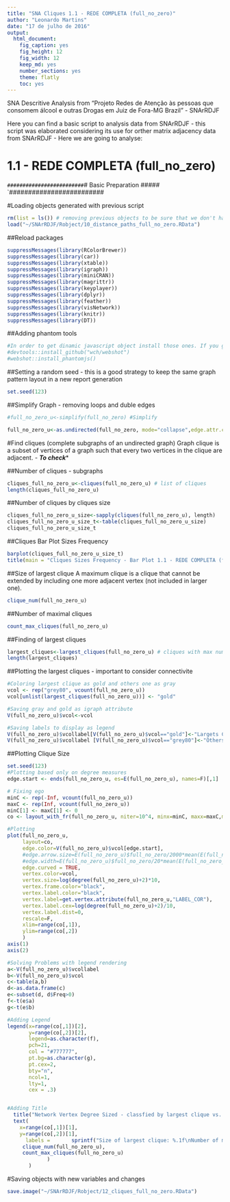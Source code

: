 ```yaml
---
title: "SNA Cliques 1.1 - REDE COMPLETA (full_no_zero)"
author: "Leonardo Martins"
date: "17 de julho de 2016"
output: 
  html_document: 
    fig_caption: yes
    fig_height: 12
    fig_width: 12
    keep_md: yes
    number_sections: yes
    theme: flatly
    toc: yes
---
```

SNA Descritive Analysis from "Projeto Redes de Atenção às pessoas que consomem álcool e outras Drogas em Juiz de Fora-MG   Brazil"  - SNArRDJF

Here you can find a basic script to analysis data from SNArRDJF - this script was elaborated considering its use for orther matrix adjacency data from SNArRDJF - Here we are going to analyse:

# 1.1 - REDE COMPLETA (full_no_zero)

`#########################
`# Basic Preparation #####
`#########################

#Loading objects generated with previous script 
```r
rm(list = ls()) # removing previous objects to be sure that we don't have objects conflicts name
load("~/SNArRDJF/Robject/10_distance_paths_full_no_zero.RData")
```
##Reload packages
```r
suppressMessages(library(RColorBrewer))
suppressMessages(library(car))
suppressMessages(library(xtable))
suppressMessages(library(igraph))
suppressMessages(library(miniCRAN))
suppressMessages(library(magrittr))
suppressMessages(library(keyplayer))
suppressMessages(library(dplyr))
suppressMessages(library(feather))
suppressMessages(library(visNetwork))
suppressMessages(library(knitr))
suppressMessages(library(DT))
```
##Adding phantom tools
```r
#In order to get dinamic javascript object install those ones. If you get problems installing go to Stackoverflow.com and type your error to discover what to do. In some cases the libraries need to be intalled in outside R libs.
#devtools::install_github("wch/webshot")
#webshot::install_phantomjs()
```
##Setting a random seed - this is a good strategy to keep the same graph pattern layout in a new report generation
```r
set.seed(123)
```

##Simplify Graph - removing loops and duble edges 
```r
#full_no_zero_u<-simplify(full_no_zero) #Simplify

full_no_zero_u<-as.undirected(full_no_zero, mode="collapse",edge.attr.comb=list(weight="mean","ignore"))
```

#Find cliques (complete subgraphs of an undirected graph)
Graph clique is a subset of vertices of a graph such that every two vertices in the clique are adjacent. - ***To check****

##Number of cliques - subgraphs
```r
cliques_full_no_zero_u<-cliques(full_no_zero_u) # list of cliques 
length(cliques_full_no_zero_u)
```
##Number of cliques by cliques size
```r
cliques_full_no_zero_u_size<-sapply(cliques(full_no_zero_u), length) 
cliques_full_no_zero_u_size_t<-table(cliques_full_no_zero_u_size)
cliques_full_no_zero_u_size_t
```

##Cliques Bar Plot Sizes Frequency
```r
barplot(cliques_full_no_zero_u_size_t)
title(main = "Cliques Sizes Frequency - Bar Plot 1.1 - REDE COMPLETA (full_no_zero)", font.main = 4)
```

##Size of largest clique 
A maximum clique is a clique that cannot be extended by including one more adjacent vertex (not included in larger one). 
```r
clique_num(full_no_zero_u)
```
##Number of maximal cliques
```r
count_max_cliques(full_no_zero_u)
```
##Finding of largest cliques
```r
largest_cliques<-largest_cliques(full_no_zero_u) # cliques with max number of nodes
length(largest_cliques)
```

##Plotting the largest cliques - important to consider connectivite 
```r
#Coloring largest clique as gold and others one as gray
vcol <- rep("grey80", vcount(full_no_zero_u))
vcol[unlist(largest_cliques(full_no_zero_u))] <- "gold"

#Saving gray and gold as igraph attribute
V(full_no_zero_u)$vcol<-vcol

#Saving labels to display as legend
V(full_no_zero_u)$vcollabel[V(full_no_zero_u)$vcol=="gold"]<-"Largets Clique"
V(full_no_zero_u)$vcollabel [V(full_no_zero_u)$vcol=="grey80"]<-"Others"
```
##Plotting Clique Size
```r
set.seed(123)
#Plotting based only on degree measures 
edge.start <- ends(full_no_zero_u, es=E(full_no_zero_u), names=F)[,1]

# Fixing ego
minC <- rep(-Inf, vcount(full_no_zero_u))
maxC <- rep(Inf, vcount(full_no_zero_u))
minC[1] <- maxC[1] <- 0
co <- layout_with_fr(full_no_zero_u, niter=10^4, minx=minC, maxx=maxC,miny=minC, maxy=maxC, weights=E(full_no_zero_u)$full_no_zero)

#Plotting
plot(full_no_zero_u, 
     layout=co,
     edge.color=V(full_no_zero_u)$vcol[edge.start],
     #edge.arrow.size=E(full_no_zero_u)$full_no_zero/2000*mean(E(full_no_zero_u)$full_no_zero),
     #edge.width=E(full_no_zero_u)$full_no_zero/20*mean(E(full_no_zero_u)$full_no_zero),
     edge.curved = TRUE,
     vertex.color=vcol,
     vertex.size=log(degree(full_no_zero_u)+2)*10,
     vertex.frame.color="black",
     vertex.label.color="black",
     vertex.label=get.vertex.attribute(full_no_zero_u,"LABEL_COR"),
     vertex.label.cex=log(degree(full_no_zero_u)+2)/10,
     vertex.label.dist=0,
     rescale=F,
     xlim=range(co[,1]), 
     ylim=range(co[,2])
     )
axis(1)
axis(2)

#Solving Problems with legend rendering 
a<-V(full_no_zero_u)$vcollabel
b<-V(full_no_zero_u)$vcol
c<-table(a,b)
d<-as.data.frame(c)
e<-subset(d, d$Freq>0)
f<-t(e$a)
g<-t(e$b)

#Adding Legend
legend(x=range(co[,1])[2], 
       y=range(co[,2])[2],
       legend=as.character(f),
       pch=21,
       col = "#777777", 
       pt.bg=as.character(g),
       pt.cex=2,
       bty="n", 
       ncol=1,
       lty=1,
       cex = .3)


#Adding Title
  title("Network Vertex Degree Sized - classfied by largest clique vs. others", sub = "Source: from authors ")  
  text( 
    x=range(co[,1])[1],
    y=range(co[,2])[1], 
      labels =       sprintf("Size of largest clique: %.1f\nNumber of maximal cliques: %.1f",
     clique_num(full_no_zero_u), 
     count_max_cliques(full_no_zero_u)
             )
       )
```
#Saving objects with new variables and changes
```r
save.image("~/SNArRDJF/Robject/12_cliques_full_no_zero.RData") 
```


